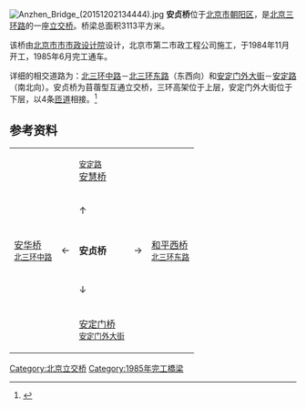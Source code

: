 {{Coord|39.9688472|116.4069522|type:landmark_region:CN-11_source:GoogleMaps|display=title}}
[[File:Anzhen_Bridge_(20151202134444).jpg|thumb]]
'''安贞桥'''位于[[北京市|北京市]][[朝阳区_(北京市)|朝阳区]]，是[[北京三环路|北京三环路]]的一座[[立交桥|立交桥]]。桥梁总面积3113平方米。

该桥由[[北京市市市政设计院|北京市市市政设计院]]设计，北京市第二市政工程公司施工，于1984年11月开工，1985年6月完工通车。

详细的相交道路为：[[北三环中路_(北京)|北三环中路]]－[[北三环东路_(北京)|北三环东路]]（东西向）和[[安定门外大街|安定门外大街]]－[[安定路_(北京)|安定路]]（南北向）。安贞桥为苜蓿型互通立交桥，三环高架位于上层，安定门外大街位于下层，以4条[[匝道|匝道]]相接。<ref name="difangzhi">{{cite book|title=《北京志·市政卷·道桥志》|year=2001|publisher=北京出版社|location=北京|isbn=978-7-200-04454-7}}</ref>

== 参考资料 ==
{{reflist}}

{| style="text-align: center;" align="center"
| || || <small>[[安定路|安定路]]</small><br />[[安慧桥|安慧桥]] || ||
|-
| || || ↑ || ||
|-
| [[安华桥|安华桥]]<br /><small>[[北三环中路_(北京)|北三环中路]]</small> || ← || '''安贞桥''' || → || [[和平西桥|和平西桥]]<br /><small>[[北三环东路_(北京)|北三环东路]]</small>
|-
| || || ↓ || ||
|-
| || || [[安定门桥|安定门桥]]<br /><small>[[安定门外大街|安定门外大街]]</small>
|}
{{北京三环路}}
[[Category:北京立交桥|Category:北京立交桥]]
[[Category:1985年完工橋梁|Category:1985年完工橋梁]]